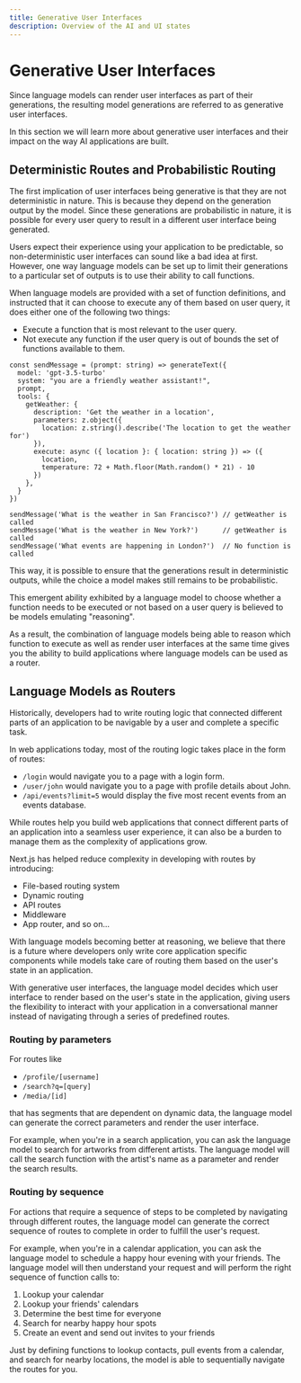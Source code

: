 ```yaml
---
title: Generative User Interfaces
description: Overview of the AI and UI states
---
```


# Generative User Interfaces

Since language models can render user interfaces as part of their generations, the resulting model generations are referred to as generative user interfaces.

In this section we will learn more about generative user interfaces and their impact on the way AI applications are built.

## Deterministic Routes and Probabilistic Routing

The first implication of user interfaces being generative is that they are not deterministic in nature. This is because they depend on the generation output by the model. Since these generations are probabilistic in nature, it is possible for every user query to result in a different user interface being generated.

Users expect their experience using your application to be predictable, so non-deterministic user interfaces can sound like a bad idea at first. However, one way language models can be set up to limit their generations to a particular set of outputs is to use their ability to call functions.

When language models are provided with a set of function definitions, and instructed that it can choose to execute any of them based on user query, it does either one of the following two things:

- Execute a function that is most relevant to the user query.
- Not execute any function if the user query is out of bounds the set of functions available to them.

```tsx filename='app/actions.ts'
const sendMessage = (prompt: string) => generateText({
  model: 'gpt-3.5-turbo'
  system: "you are a friendly weather assistant!",
  prompt,
  tools: {
    getWeather: {
      description: 'Get the weather in a location',
      parameters: z.object({
        location: z.string().describe('The location to get the weather for')
      }),
      execute: async ({ location }: { location: string }) => ({
        location,
        temperature: 72 + Math.floor(Math.random() * 21) - 10
      })
    },
  }
})

sendMessage('What is the weather in San Francisco?') // getWeather is called
sendMessage('What is the weather in New York?')      // getWeather is called
sendMessage('What events are happening in London?')  // No function is called
```

This way, it is possible to ensure that the generations result in deterministic outputs, while the choice a model makes still remains to be probabilistic.

This emergent ability exhibited by a language model to choose whether a function needs to be executed or not based on a user query is believed to be models emulating "reasoning".

As a result, the combination of language models being able to reason which function to execute as well as render user interfaces at the same time gives you the ability to build applications where language models can be used as a router.

## Language Models as Routers

Historically, developers had to write routing logic that connected different parts of an application to be navigable by a user and complete a specific task.

In web applications today, most of the routing logic takes place in the form of routes:

- `/login` would navigate you to a page with a login form.
- `/user/john` would navigate you to a page with profile details about John.
- `/api/events?limit=5` would display the five most recent events from an events database.

While routes help you build web applications that connect different parts of an application into a seamless user experience, it can also be a burden to manage them as the complexity of applications grow.

Next.js has helped reduce complexity in developing with routes by introducing:

- File-based routing system
- Dynamic routing
- API routes
- Middleware
- App router, and so on...

With language models becoming better at reasoning, we believe that there is a future where developers only write core application specific components while models take care of routing them based on the user's state in an application.

With generative user interfaces, the language model decides which user interface to render based on the user's state in the application, giving users the flexibility to interact with your application in a conversational manner instead of navigating through a series of predefined routes.

### Routing by parameters

For routes like

- `/profile/[username]`
- `/search?q=[query]`
- `/media/[id]`

that has segments that are dependent on dynamic data, the language model can generate the correct parameters and render the user interface.

For example, when you're in a search application, you can ask the language model to search for artworks from different artists. The language model will call the search function with the artist's name as a parameter and render the search results.

<div className="not-prose">
  <CardPlayer
    type="media-search"
    title="Media Search"
    description="Let your users see more than words can say by rendering components directly within your search experience."
  />
</div>

### Routing by sequence

For actions that require a sequence of steps to be completed by navigating through different routes, the language model can generate the correct sequence of routes to complete in order to fulfill the user's request.

For example, when you're in a calendar application, you can ask the language model to schedule a happy hour evening with your friends. The language model will then understand your request and will perform the right sequence of function calls to:

1. Lookup your calendar
2. Lookup your friends' calendars
3. Determine the best time for everyone
4. Search for nearby happy hour spots
5. Create an event and send out invites to your friends

<div className="not-prose">
  <CardPlayer
    type="event-planning"
    title="Planning an Event"
    description="The model calls functions and generates interfaces based on user intent, acting like a router."
  />
</div>

Just by defining functions to lookup contacts, pull events from a calendar, and search for nearby locations, the model is able to sequentially navigate the routes for you.
